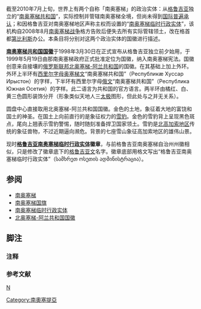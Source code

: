 {{noteTA
|T=zh-cn:南奥塞梯国徽; zh-tw:南奧塞提亞國徽;  zh-hk:南奧塞梯國徽;
|1=zh-cn:奥塞梯; zh-tw:奧塞提亞;  zh-hk:奧塞梯;
}}
{{Infobox coat of arms
 | name             = 南奥塞梯共和国国徽
 | image            = Coat of arms of South Ossetia.svg
 | image_width      = 200
 | middle           =  
 | middle_width     = 
 | middle_caption   = 
 | lesser           = Wapen Ossetien.svg
 | lesser_width     = 
 | lesser_caption   = [[南奥塞梯临时行政实体|南奥塞梯临时行政实体]]徽章之一
 | armiger          = [[南奥塞梯共和国|南奥塞梯共和国]]
 | year_adopted     = [[1999年|1999年]]
 | crest            = 
 | torse            = 
 | shield           = 
 | supporters       = 
 | motto            = 
 | orders           = 
 | other_elements   = 
 | earlier_versions = 
 | use              = 
}}
截至2010年7月上旬，世界上有两个自称「南奥塞梯」的政治实体：从[[格鲁吉亚|格鲁吉亚]]独立的“[[南奥塞梯|南奥塞梯共和国]]”，实际控制并管辖南奥塞梯全境，但尚未得到[[未被普遍承认的国家列表|国际普遍承认]]；和因格鲁吉亚对南奥塞梯地区声称主权而设置的“[[南奥塞梯临时行政实体|南奥塞梯临时行政实体]]”，该机构自2008年8月[[2008年南奥塞梯战争|南奥塞梯战争]]格方告败后便失去所有实际管辖领土，改在格首都[[第比利斯|第比利斯]]办公。本条目将分别对这两个政治实体的国徽进行描述。

'''[[南奥塞梯|南奥塞梯共和国]][[国徽|国徽]]'''于1998年3月30日在正式宣布从格鲁吉亚独立前夕始用，于1999年5月19日由那南奥塞梯政府正式批准定位为国徽，纳入南奥塞梯宪法。国徽创意来自接壤的[[俄罗斯|俄罗斯联邦]][[北奥塞梯-阿兰共和国|北奥塞梯-阿兰共和国]]的国徽。在其基础上加上外环。外环上半环有[[西里尔字母|西里尔字母]][[奥塞梯语|奥塞梯文]]“南奥塞梯共和国”（Республикæ Хуссар Ирыстон）的字样，下半环有西里尔字母[[俄语|俄文]]“南奥塞梯共和国”（Республика Южная Осетия）的字样。此二语言为共和国的官方语言。两半环由橘红、白、黄三色圆形装饰分开（形象类似天地人三[[太极图|太极]]图形，但此处与之并无关系）。{{RefTag|1={{Cite web|url=http://www.crwflags.com/fotw/flags/ge-so.html|title=South Ossetia (Georgia)|publisher=Flags of the World|language=en|date=2010-08-27|accessdate=2010-11-26|archive-date=2020-01-11|archive-url=https://web.archive.org/web/20200111091921/https://www.crwflags.com/fotw/flags/ge-so.html|dead-url=no}}}}

圆盘中心直接取用北奥塞梯-阿兰共和国国徽。金色的土地，象征着大地的富饶和国土的神圣。在国土上向前直行的是象征权力的[[雪豹|雪豹]]。金色的雪豹背上呈现黑色斑点，尾向上翘表示雪豹警惕，随时随刻准备捍卫国家领土。雪豹是[[高加索山脉|北高加索地区]]传统的象征兽物，不过近期逼向濒危。背景的七座雪山象征高加索地区的雄伟山景。

现时'''[[格鲁吉亚|格鲁吉亚]][[南奥塞梯临时行政实体|南奥塞梯临时行政实体]]徽章'''，与前格鲁吉亚南奥塞梯自治州州徽相似，只是修改了徽章底下的[[格鲁吉亚语|格鲁吉亚文]]名字。徽章底部用格文写出“格鲁吉亚南奥塞梯临时行政实体”（სამხრეთ ოსეთის ადმინისტრაცია）。

== 参阅 ==
* [[南奥塞梯|南奥塞梯]]
* [[南奥塞梯国旗|南奥塞梯国旗]]
* [[南奥塞梯临时行政实体|南奥塞梯临时行政实体]]
* [[北奥塞梯-阿兰共和国国徽|北奥塞梯-阿兰共和国国徽]]

== 脚注 ==
=== 注释 ===
<div class="references-small">
{{NoteFoot}}
</div>

=== 参考文献 ===
<div class="references-small">
{{RefFoot}}
</div>
<references group="参"/>

{{欧洲题目|国徽}}

[[分类:国徽|N]]
[[Category:南奧塞提亞|Category:南奧塞提亞]]